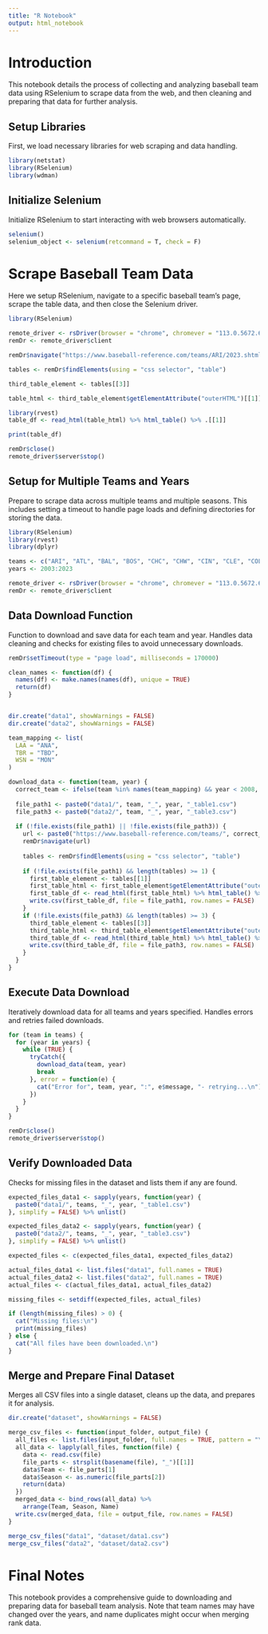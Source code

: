```yaml
---
title: "R Notebook"
output: html_notebook
---
```


# Introduction

This notebook details the process of collecting and analyzing baseball team data using RSelenium to scrape data from the web, and then cleaning and preparing that data for further analysis.

## Setup Libraries

First, we load necessary libraries for web scraping and data handling.

```r
library(netstat)
library(RSelenium)
library(wdman)
```

## Initialize Selenium

Initialize RSelenium to start interacting with web browsers automatically.

```r
selenium()
selenium_object <- selenium(retcommand = T, check = F)
```

# Scrape Baseball Team Data

Here we setup RSelenium, navigate to a specific baseball team's page, scrape the table data, and then close the Selenium driver.

```r
library(RSelenium)

remote_driver <- rsDriver(browser = "chrome", chromever = "113.0.5672.63", verbose = FALSE, port = 2254L)
remDr <- remote_driver$client

remDr$navigate("https://www.baseball-reference.com/teams/ARI/2023.shtml")

tables <- remDr$findElements(using = "css selector", "table")

third_table_element <- tables[[3]]

table_html <- third_table_element$getElementAttribute("outerHTML")[[1]]

library(rvest)
table_df <- read_html(table_html) %>% html_table() %>% .[[1]]

print(table_df)

remDr$close()
remote_driver$server$stop()
```


## Setup for Multiple Teams and Years

Prepare to scrape data across multiple teams and multiple seasons. This includes setting a timeout to handle page loads and defining directories for storing the data.

```r
library(RSelenium)
library(rvest)
library(dplyr)

teams <- c("ARI", "ATL", "BAL", "BOS", "CHC", "CHW", "CIN", "CLE", "COL", "DET", "HOU", "KCR", "LAA", "LAD", "MIA", "MIL", "MIN", "NYM", "NYY", "OAK", "PHI", "PIT", "SDP", "SEA", "SFG", "STL", "TBR", "TEX", "TOR", "WSN")
years <- 2003:2023

remote_driver <- rsDriver(browser = "chrome", chromever = "113.0.5672.63", verbose = FALSE, port = 4454L)
remDr <- remote_driver$client

```

## Data Download Function

Function to download and save data for each team and year. Handles data cleaning and checks for existing files to avoid unnecessary downloads.


```r
remDr$setTimeout(type = "page load", milliseconds = 170000)

clean_names <- function(df) {
  names(df) <- make.names(names(df), unique = TRUE)
  return(df)
}


dir.create("data1", showWarnings = FALSE)
dir.create("data2", showWarnings = FALSE)

team_mapping <- list(
  LAA = "ANA",
  TBR = "TBD",
  WSN = "MON"
)

```


```r
download_data <- function(team, year) {
  correct_team <- ifelse(team %in% names(team_mapping) && year < 2008, team_mapping[[team]], team)
  
  file_path1 <- paste0("data1/", team, "_", year, "_table1.csv")
  file_path3 <- paste0("data2/", team, "_", year, "_table3.csv")
  
  if (!file.exists(file_path1) || !file.exists(file_path3)) {
    url <- paste0("https://www.baseball-reference.com/teams/", correct_team, "/", year, ".shtml")
    remDr$navigate(url)
    
    tables <- remDr$findElements(using = "css selector", "table")
    
    if (!file.exists(file_path1) && length(tables) >= 1) {
      first_table_element <- tables[[1]]
      first_table_html <- first_table_element$getElementAttribute("outerHTML")[[1]]
      first_table_df <- read_html(first_table_html) %>% html_table() %>% .[[1]] %>% clean_names()
      write.csv(first_table_df, file = file_path1, row.names = FALSE)
    }
    if (!file.exists(file_path3) && length(tables) >= 3) {
      third_table_element <- tables[[3]]
      third_table_html <- third_table_element$getElementAttribute("outerHTML")[[1]]
      third_table_df <- read_html(third_table_html) %>% html_table() %>% .[[1]] %>% clean_names()
      write.csv(third_table_df, file = file_path3, row.names = FALSE)
    }
  }
}
```


## Execute Data Download

Iteratively download data for all teams and years specified. Handles errors and retries failed downloads.


```r
for (team in teams) {
  for (year in years) {
    while (TRUE) {
      tryCatch({
        download_data(team, year)
        break
      }, error = function(e) {
        cat("Error for", team, year, ":", e$message, "- retrying...\n")
      })
    }
  }
}

remDr$close()
remote_driver$server$stop()

```

## Verify Downloaded Data

Checks for missing files in the dataset and lists them if any are found.


```r
expected_files_data1 <- sapply(years, function(year) {
  paste0("data1/", teams, "_", year, "_table1.csv")
}, simplify = FALSE) %>% unlist()

expected_files_data2 <- sapply(years, function(year) {
  paste0("data2/", teams, "_", year, "_table3.csv")
}, simplify = FALSE) %>% unlist()

expected_files <- c(expected_files_data1, expected_files_data2)

actual_files_data1 <- list.files("data1", full.names = TRUE)
actual_files_data2 <- list.files("data2", full.names = TRUE)
actual_files <- c(actual_files_data1, actual_files_data2)

missing_files <- setdiff(expected_files, actual_files)

if (length(missing_files) > 0) {
  cat("Missing files:\n")
  print(missing_files)
} else {
  cat("All files have been downloaded.\n")
}

```

## Merge and Prepare Final Dataset

Merges all CSV files into a single dataset, cleans up the data, and prepares it for analysis.

```r
dir.create("dataset", showWarnings = FALSE)

merge_csv_files <- function(input_folder, output_file) {
  all_files <- list.files(input_folder, full.names = TRUE, pattern = "\\.csv$")
  all_data <- lapply(all_files, function(file) {
    data <- read.csv(file)
    file_parts <- strsplit(basename(file), "_")[[1]]
    data$Team <- file_parts[1]
    data$Season <- as.numeric(file_parts[2])
    return(data)
  })
  merged_data <- bind_rows(all_data) %>%
    arrange(Team, Season, Name)
  write.csv(merged_data, file = output_file, row.names = FALSE)
}
```

```r
merge_csv_files("data1", "dataset/data1.csv")
merge_csv_files("data2", "dataset/data2.csv")
```

# Final Notes

This notebook provides a comprehensive guide to downloading and preparing data for baseball team analysis. Note that team names may have changed over the years, and name duplicates might occur when merging rank data.


